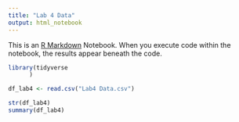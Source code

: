 ```yaml
---
title: "Lab 4 Data"
output: html_notebook
---
```


This is an [R Markdown](http://rmarkdown.rstudio.com) Notebook. When you execute code within the notebook, the results appear beneath the code.

```r
library(tidyverse
      )
```

```r
df_lab4 <- read.csv("Lab4 Data.csv")

str(df_lab4)
summary(df_lab4)
```
